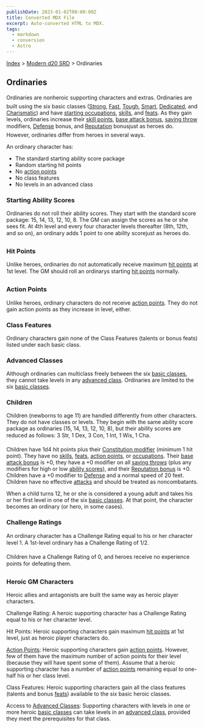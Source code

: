 ```yaml
---
publishDate: 2023-01-02T00:00:00Z
title: Converted MDX File
excerpt: Auto-converted HTML to MDX.
tags:
  - markdown
  - conversion
  - Astro
---
```






[Index](-index) > [Modern d20 SRD](modern-d20-srd-index) > Ordinaries




## Ordinaries


Ordinaries are nonheroic supporting characters and extras.  Ordinaries are built using the six basic classes ([Strong](modern-d20-srd-classes-basic-strong-hero), [Fast](modern-d20-srd-classes-basic-fast-hero), [Tough](modern-d20-srd-classes-basic-tough-hero), [Smart](modern-d20-srd-classes-basic-smart-hero), [Dedicated](modern-d20-srd-classes-basic-dedicated-hero), and [Charismatic](modern-d20-srd-classes-basic-charismatic-hero)) and have [starting
    occupations](modern-d20-srd-starting-occupation-index), [skills](modern-d20-srd-skills-index), and [feats](modern-d20-srd-feats-index). As they gain levels, ordinaries increase their [skill
    points](modern-d20-srd-skills-index), [base
    attack bonus](modern-d20-srd-combat-attack-roll), [saving
    throw](modern-d20-srd-basics-saving-throws) modifiers, [Defense](modern-d20-srd-combat-defense) bonus, and [Reputation](modern-d20-srd-reputation-index) bonusjust as heroes do. However, ordinaries differ from heroes in several ways.



An ordinary character has:


- The standard starting ability score package
- Random starting hit points
- No [action points](modern-d20-srd-basics-action-points)
- No class features
- No levels in an advanced class


### Starting Ability Scores


Ordinaries do not roll their ability scores. They start with the standard score package: 15, 14, 13, 12, 10, 8. The GM can assign the scores as he or she sees fit. At 4th level and every four character levels thereafter (8th, 12th, and so on), an ordinary adds 1 point to one ability scorejust as heroes do.


### Hit Points


Unlike heroes, ordinaries do not automatically receive maximum [hit
  points](modern-d20-srd-combat-hit-points) at 1st level. The GM should roll an ordinarys starting [hit
  points](modern-d20-srd-combat-hit-points) normally.


### Action Points


Unlike heroes, ordinary characters do not receive [action
  points](modern-d20-srd-basics-action-points). They do not gain action points as they increase in level, either.


### Class Features


Ordinary characters gain none of the Class Features (talents or bonus feats) listed under each basic class.


### Advanced Classes


Although ordinaries can multiclass freely between the six [basic
    classes](modern-d20-srd-classes-basic-index), they cannot take levels in any [advanced
  class](modern-d20-srd-classes-advanced-index). Ordinaries are limited to the six [basic
  classes](modern-d20-srd-classes-basic-index).


### Children


Children (newborns to age 11) are handled differently from other characters. They do not have classes or levels. They begin with the same ability score package as ordinaries (15, 14, 13, 12, 10, 8), but their ability scores are reduced as follows: 3 Str, 1 Dex, 3 Con, 1 Int, 1 Wis, 1 Cha.


Children have 1d4 hit points plus their [Constitution
  modifier](modern-d20-srd-basics-ability-scores) (minimum 1 hit point). They have no [skills](modern-d20-srd-skills-index), [feats](modern-d20-srd-feats-index), [action
  points](modern-d20-srd-basics-action-points), or [occupations](modern-d20-srd-starting-occupation-index). Their [base
  attack bonus](modern-d20-srd-combat-attack-roll) is +0, they have a +0 modifier on all [saving
  throws](modern-d20-srd-basics-saving-throws) (plus any modifiers for high or low [ability
  scores](modern-d20-srd-basics-ability-scores)), and their [Reputation bonus](modern-d20-srd-reputation-index) is +0. Children have a +0 modifier to [Defense](modern-d20-srd-combat-defense) and a normal speed of 20 feet. Children have no effective [attacks](modern-d20-srd-combat-attack-actions) and should be treated as noncombatants.


When a child turns 12, he or she is considered a young adult and takes his or her first level in one of the six [basic
  classes](modern-d20-srd-classes-basic-index). At that point, the character becomes an ordinary (or hero, in some cases).


### Challenge Ratings


An ordinary character has a Challenge Rating equal to his or her character level 1. A 1st-level ordinary has a Challenge Rating of 1/2.


Children have a Challenge Rating of 0, and heroes receive no experience points for defeating them.


### Heroic GM Characters


Heroic allies and antagonists are built the same way as heroic player characters.


 Challenge Rating: A heroic supporting character has a Challenge Rating equal
  to his or her character level.


Hit Points: Heroic supporting characters gain maximum [hit
  points](modern-d20-srd-combat-hit-points) at 1st level, just as heroic player characters do.


[Action Points](modern-d20-srd-basics-action-points): Heroic supporting characters gain [action
  points](modern-d20-srd-basics-action-points). However, few of them have the maximum number of action points for their level (because they will have spent some of them). Assume that a heroic supporting character has a number of [action
  points](modern-d20-srd-basics-action-points) remaining equal to one-half his or her class level.


Class Features: Heroic supporting characters gain all the class features (talents and bonus [feats](modern-d20-srd-feats-index)) available to the six basic heroic classes.


Access to [Advanced Classes](modern-d20-srd-classes-advanced-index): Supporting characters with levels in one or more heroic [basic
  classes](modern-d20-srd-classes-basic-index) can take levels in an [advanced
  class](modern-d20-srd-classes-advanced-index), provided they meet the prerequisites for that class.




